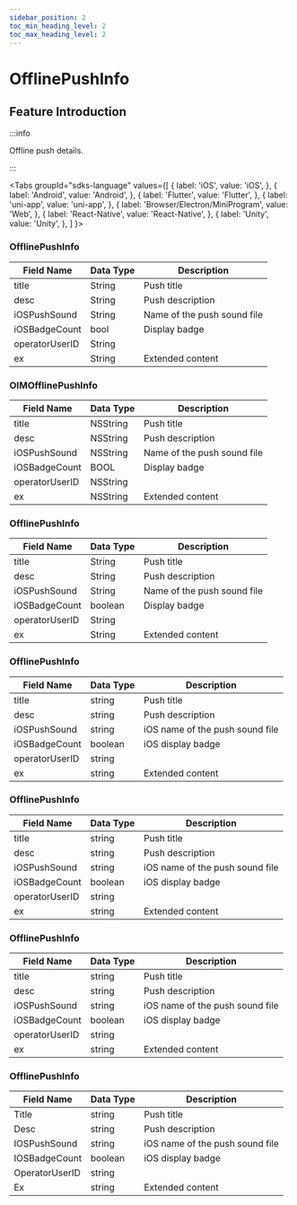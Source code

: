 ```yaml
---
sidebar_position: 2
toc_min_heading_level: 2
toc_max_heading_level: 2
---
```


# OfflinePushInfo

## Feature Introduction

:::info

Offline push details.

:::

<Tabs
groupId="sdks-language"
values={[
{ label: 'iOS', value: 'iOS', },
{ label: 'Android', value: 'Android', },
{ label: 'Flutter', value: 'Flutter', },
{ label: 'uni-app', value: 'uni-app', },
{ label: 'Browser/Electron/MiniProgram', value: 'Web', },
{ label: 'React-Native', value: 'React-Native', },
{ label: 'Unity', value: 'Unity', },
]
}>

<TabItem value="Flutter">

### OfflinePushInfo

| Field Name       | Data Type | Description             |
| ---------------- | --------- | ----------------------- |
| title            | String    | Push title              |
| desc             | String    | Push description        |
| iOSPushSound     | String    | Name of the push sound file |
| iOSBadgeCount    | bool      | Display badge          |
| operatorUserID   | String    |                         |
| ex               | String    | Extended content       |

</TabItem>

<TabItem value="iOS">

### OIMOfflinePushInfo

| Field Name       | Data Type | Description             |
| ---------------- | --------- | ----------------------- |
| title            | NSString  | Push title              |
| desc             | NSString  | Push description        |
| iOSPushSound     | NSString  | Name of the push sound file |
| iOSBadgeCount    | BOOL      | Display badge          |
| operatorUserID   | NSString  |                         |
| ex               | NSString  | Extended content       |

</TabItem>

<TabItem value="Android">

### OfflinePushInfo

| Field Name       | Data Type | Description             |
| ---------------- | --------- | ----------------------- |
| title            | String    | Push title              |
| desc             | String    | Push description        |
| iOSPushSound     | String    | Name of the push sound file |
| iOSBadgeCount    | boolean   | Display badge          |
| operatorUserID   | String    |                         |
| ex               | String    | Extended content       |

</TabItem>

<TabItem value="Web">

### OfflinePushInfo

| Field Name       | Data Type | Description             |
| ---------------- | --------- | ----------------------- |
| title            | string    | Push title              |
| desc             | string    | Push description        |
| iOSPushSound     | string    | iOS name of the push sound file |
| iOSBadgeCount    | boolean   | iOS display badge       |
| operatorUserID   | string    |                         |
| ex               | string    | Extended content       |

</TabItem>

<TabItem value="uni-app">

### OfflinePushInfo

| Field Name       | Data Type | Description             |
| ---------------- | --------- | ----------------------- |
| title            | string    | Push title              |
| desc             | string    | Push description        |
| iOSPushSound     | string    | iOS name of the push sound file |
| iOSBadgeCount    | boolean   | iOS display badge       |
| operatorUserID   | string    |                         |
| ex               | string    | Extended content       |

</TabItem>

<TabItem value="React-Native">

### OfflinePushInfo

| Field Name       | Data Type | Description             |
| ---------------- | --------- | ----------------------- |
| title            | string    | Push title              |
| desc             | string    | Push description        |
| iOSPushSound     | string    | iOS name of the push sound file |
| iOSBadgeCount    | boolean   | iOS display badge       |
| operatorUserID   | string    |                         |
| ex               | string    | Extended content       |

</TabItem>

<TabItem value="Unity">

### OfflinePushInfo

| Field Name       | Data Type | Description             |
| ---------------- | --------- | ----------------------- |
| Title            | string    | Push title              |
| Desc             | string    | Push description        |
| IOSPushSound     | string    | iOS name of the push sound file |
| IOSBadgeCount    | boolean   | iOS display badge       |
| OperatorUserID   | string    |                         |
| Ex               | string    | Extended content       |

</TabItem>

</Tabs>